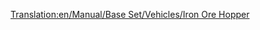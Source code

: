 [[Translation:en/Manual/Base Set/Vehicles/Iron Ore Hopper]]
{{nl/Wagons|Naam=IJzerertswagon
|Afbeelding=[[File:en/Ironorehopper.png]]
|NormaalKosten=£1,398 ($2,796)
|NormaalGewicht=19 / 49 t
|NormaalCapaciteit=30 ton ijzererts
|MonoKosten=£1,398 ($2,796)
|MonoGewicht=19 / 54 t
|MonoCapaciteit=35 ton ijzererts
|MagKosten=£1,398 ($2,796)
|MagGewicht=19 / 56 t
|MagCapaciteit=37 ton ijzererts
|Omschrijving=De ijzerertswagon kan [[nl/Manual/Base Set/Economy/IJzererts|ijzererts]] transporteren. Deze wagon is enkel beschikbaar in [[nl/Manual/Klimaat#Gematigd|gematigd]] klimaat.
}}